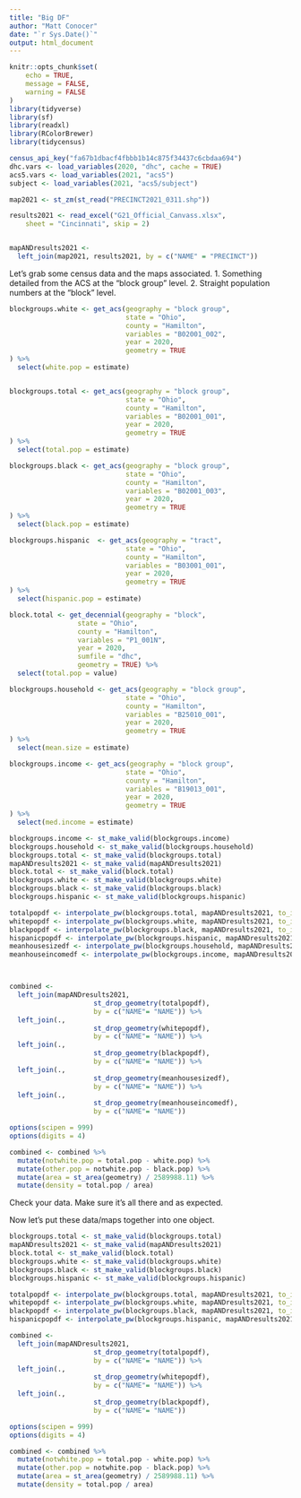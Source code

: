 ```yaml
---
title: "Big DF"
author: "Matt Conocer"
date: "`r Sys.Date()`"
output: html_document
---
```

```r
knitr::opts_chunk$set(
	echo = TRUE,
	message = FALSE,
	warning = FALSE
)
library(tidyverse)
library(sf)
library(readxl)
library(RColorBrewer)
library(tidycensus)

census_api_key("fa67b1dbacf4fbbb1b14c875f34437c6cbdaa694")
dhc.vars <- load_variables(2020, "dhc", cache = TRUE)
acs5.vars <- load_variables(2021, "acs5")
subject <- load_variables(2021, "acs5/subject")

map2021 <- st_zm(st_read("PRECINCT2021_0311.shp"))

results2021 <- read_excel("G21_Official_Canvass.xlsx", 
    sheet = "Cincinnati", skip = 2)


mapANDresults2021 <-
  left_join(map2021, results2021, by = c("NAME" = "PRECINCT"))

```

\newpage

Let's grab some census data and the maps associated.
1. Something detailed from the ACS at the "block group" level.
2. Straight population numbers at the "block" level.

```r

blockgroups.white <- get_acs(geography = "block group", 
                             state = "Ohio",
                             county = "Hamilton",
                             variables = "B02001_002", 
                             year = 2020,
                             geometry = TRUE
) %>% 
  select(white.pop = estimate)


blockgroups.total <- get_acs(geography = "block group", 
                             state = "Ohio",
                             county = "Hamilton",
                             variables = "B02001_001", 
                             year = 2020,
                             geometry = TRUE
) %>% 
  select(total.pop = estimate)

blockgroups.black <- get_acs(geography = "block group", 
                             state = "Ohio",
                             county = "Hamilton",
                             variables = "B02001_003", 
                             year = 2020,
                             geometry = TRUE
) %>% 
  select(black.pop = estimate)

blockgroups.hispanic  <- get_acs(geography = "tract", 
                             state = "Ohio",
                             county = "Hamilton",
                             variables = "B03001_001", 
                             year = 2020,
                             geometry = TRUE
) %>% 
  select(hispanic.pop = estimate)

block.total <- get_decennial(geography = "block", 
                 state = "Ohio",
                 county = "Hamilton",
                 variables = "P1_001N", 
                 year = 2020,
                 sumfile = "dhc",
                 geometry = TRUE) %>% 
  select(total.pop = value)

blockgroups.household <- get_acs(geography = "block group", 
                             state = "Ohio",
                             county = "Hamilton",
                             variables = "B25010_001", 
                             year = 2020,
                             geometry = TRUE
) %>% 
  select(mean.size = estimate)

blockgroups.income <- get_acs(geography = "block group", 
                             state = "Ohio",
                             county = "Hamilton",
                             variables = "B19013_001", 
                             year = 2020,
                             geometry = TRUE
) %>% 
  select(med.income = estimate)

blockgroups.income <- st_make_valid(blockgroups.income)
blockgroups.household <- st_make_valid(blockgroups.household)
blockgroups.total <- st_make_valid(blockgroups.total)
mapANDresults2021 <- st_make_valid(mapANDresults2021)
block.total <- st_make_valid(block.total)
blockgroups.white <- st_make_valid(blockgroups.white)
blockgroups.black <- st_make_valid(blockgroups.black)
blockgroups.hispanic <- st_make_valid(blockgroups.hispanic)

totalpopdf <- interpolate_pw(blockgroups.total, mapANDresults2021, to_id = "NAME", extensive = TRUE, weights = block.total, weight_column = "total.pop")
whitepopdf <- interpolate_pw(blockgroups.white, mapANDresults2021, to_id = "NAME", extensive = TRUE, weights = block.total, weight_column = "total.pop")
blackpopdf <- interpolate_pw(blockgroups.black, mapANDresults2021, to_id = "NAME", extensive = TRUE, weights = block.total, weight_column = "total.pop")
hispanicpopdf <- interpolate_pw(blockgroups.hispanic, mapANDresults2021, to_id = "NAME", extensive = TRUE, weights = block.total, weight_column = "total.pop")
meanhousesizedf <- interpolate_pw(blockgroups.household, mapANDresults2021, to_id = "NAME", extensive = FALSE, weights = block.total, weight_column = "total.pop")
meanhouseincomedf <- interpolate_pw(blockgroups.income, mapANDresults2021, to_id = "NAME", extensive = FALSE, weights = block.total, weight_column = "total.pop")



combined <- 
  left_join(mapANDresults2021,
                     st_drop_geometry(totalpopdf),
                     by = c("NAME"= "NAME")) %>% 
  left_join(.,
                     st_drop_geometry(whitepopdf),
                     by = c("NAME"= "NAME")) %>% 
  left_join(.,
                     st_drop_geometry(blackpopdf),
                     by = c("NAME"= "NAME")) %>% 
  left_join(.,
                     st_drop_geometry(meanhousesizedf),
                     by = c("NAME"= "NAME")) %>% 
  left_join(.,
                     st_drop_geometry(meanhouseincomedf),
                     by = c("NAME"= "NAME"))

options(scipen = 999)
options(digits = 4)

combined <- combined %>% 
  mutate(notwhite.pop = total.pop - white.pop) %>% 
  mutate(other.pop = notwhite.pop - black.pop) %>% 
  mutate(area = st_area(geometry) / 2589988.11) %>% 
  mutate(density = total.pop / area)

```

Check your data.  Make sure it's all there and as expected.

\newpage

Now let's put these data/maps together into one object.

```r

blockgroups.total <- st_make_valid(blockgroups.total)
mapANDresults2021 <- st_make_valid(mapANDresults2021)
block.total <- st_make_valid(block.total)
blockgroups.white <- st_make_valid(blockgroups.white)
blockgroups.black <- st_make_valid(blockgroups.black)
blockgroups.hispanic <- st_make_valid(blockgroups.hispanic)

totalpopdf <- interpolate_pw(blockgroups.total, mapANDresults2021, to_id = "NAME", extensive = TRUE, weights = block.total, weight_column = "total.pop")
whitepopdf <- interpolate_pw(blockgroups.white, mapANDresults2021, to_id = "NAME", extensive = TRUE, weights = block.total, weight_column = "total.pop")
blackpopdf <- interpolate_pw(blockgroups.black, mapANDresults2021, to_id = "NAME", extensive = TRUE, weights = block.total, weight_column = "total.pop")
hispanicpopdf <- interpolate_pw(blockgroups.hispanic, mapANDresults2021, to_id = "NAME", extensive = TRUE, weights = block.total, weight_column = "total.pop")

combined <- 
  left_join(mapANDresults2021,
                     st_drop_geometry(totalpopdf),
                     by = c("NAME"= "NAME")) %>% 
  left_join(.,
                     st_drop_geometry(whitepopdf),
                     by = c("NAME"= "NAME")) %>% 
  left_join(.,
                     st_drop_geometry(blackpopdf),
                     by = c("NAME"= "NAME"))

options(scipen = 999)
options(digits = 4)

combined <- combined %>% 
  mutate(notwhite.pop = total.pop - white.pop) %>% 
  mutate(other.pop = notwhite.pop - black.pop) %>% 
  mutate(area = st_area(geometry) / 2589988.11) %>% 
  mutate(density = total.pop / area)

```